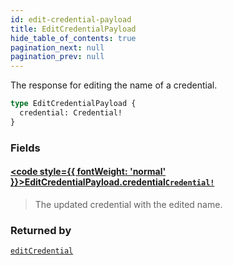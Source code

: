 ```yaml
---
id: edit-credential-payload
title: EditCredentialPayload
hide_table_of_contents: true
pagination_next: null
pagination_prev: null
---
```








The response for editing the name of a credential.

```graphql
type EditCredentialPayload {
  credential: Credential!
}
```


### Fields

#### [<code style={{ fontWeight: 'normal' }}>EditCredentialPayload.<b>credential</b></code>](#)<Bullet />[`Credential!`](/api/objects/credential) <Badge class="secondary" text="non-null"/> <Badge class="secondary" text="object"/>
> The updated credential with the edited name.
> 



### Returned by

[`editCredential`](/api/mutations/edit-credential)  <Badge class="secondary" text="mutation"/>



